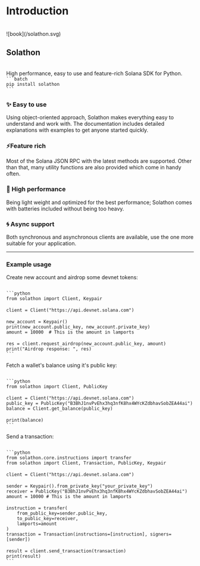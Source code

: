 
# Introduction
<br/>

<div style={{float: "left", margin: "20px 0 0 0", width: "70px"}}>
    ![book](/solathon.svg)
</div>
<h2 style={{
        background: "-webkit-linear-gradient(45deg, #ED7BFF, #0085FF)",
        WebkitBackgroundClip: "text",
        WebkitTextFillColor: "transparent",
        width: "160px",
        marginLeft: "90px",
        }}>Solathon</h2>

<br/>
High performance, easy to use and feature-rich Solana SDK for Python. 


<Code>
```batch 
pip install solathon
```
</Code>

### ✨ Easy to use
Using object-oriented approach, Solathon makes everything easy to understand and work with. The documentation includes detailed explanations with examples to get anyone started quickly.

### ⚡Feature rich
Most of the Solana JSON RPC with the latest methods are supported. Other than that, many utility functions are also provided which come in handy often.

### 🚀 High performance
Being light weight and optimized for the best performance; Solathon comes with batteries included without being too heavy.

### 🌀 Async support
Both synchronous and asynchronous clients are available, use the one more suitable for your application.

---
### Example usage
Create new account and airdrop some devnet tokens:

<Code>
```python
from solathon import Client, Keypair
ㅤ
client = Client("https://api.devnet.solana.com")
ㅤ
new_account = Keypair()
print(new_account.public_key, new_account.private_key)
amount = 10000  # This is the amount in lamports
ㅤ
res = client.request_airdrop(new_account.public_key, amount)
print("Airdrop response: ", res)
```
</Code>

Fetch a wallet's balance using it's public key:

<Code>
```python
from solathon import Client, PublicKey
ㅤ
client = Client("https://api.devnet.solana.com")
public_key = PublicKey("B3BhJ1nvPvEhx3hq3nfK8hx4WYcKZdbhavSobZEA44ai")
balance = Client.get_balance(public_key)
ㅤ
print(balance)
```
</Code>

Send a transaction:

<Code>
```python
from solathon.core.instructions import transfer
from solathon import Client, Transaction, PublicKey, Keypair
ㅤ
client = Client("https://api.devnet.solana.com")
ㅤ
sender = Keypair().from_private_key("your_private_key")
receiver = PublicKey("B3BhJ1nvPvEhx3hq3nfK8hx4WYcKZdbhavSobZEA44ai")
amount = 10000 # This is the amount in lamports
ㅤ
instruction = transfer(
    from_public_key=sender.public_key,
    to_public_key=receiver, 
    lamports=amount
)
transaction = Transaction(instructions=[instruction], signers=[sender])
ㅤ
result = client.send_transaction(transaction)
print(result)
```
</Code>
